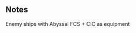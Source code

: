 {{EnemyEquipmentInfoKai|Abyssal FCS + CIC}}

==Notes==
<categorytree mode=pages depth=0>Enemy ships with Abyssal FCS + CIC as equipment</categorytree>

{{EnemyEquipmentList}}